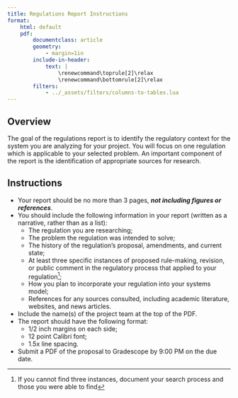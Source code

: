 ```yaml
---
title: Regulations Report Instructions
format:
    html: default
    pdf:
        documentclass: article
        geometry:
            - margin=1in  
        include-in-header:
            text: |
                \renewcommand\toprule[2]\relax
                \renewcommand\bottomrule[2]\relax
        filters:
            - ../_assets/filters/columns-to-tables.lua
---
```


## Overview

The goal of the regulations report is to identify the regulatory context for the system you are analyzing for your project. You will focus on one regulation which is applicable to your selected problem. An important component of the report is the identification of appropriate sources for research.

## Instructions

- Your report should be no more than 3 pages, ***not including figures or references***.
- You should include the following information in your report (written as a narrative, rather than as a list):
    - The regulation you are researching;
    - The problem the regulation was intended to solve;
    - The history of the regulation's proposal, amendments, and current state;
    - At least three specific instances of proposed rule-making, revision, or public comment in the regulatory process that applied to your regulation^[If you cannot find three instances, document your search process and those you were able to find];
    - How you plan to incorporate your regulation into your systems model;
    - References for any sources consulted, including academic literature, websites, and news articles.
- Include the name(s) of the project team at the top of the PDF.
- The report should have the following format:
    - 1/2 inch margins on each side;
    - 12 point Calibri font;
    - 1.5x line spacing.
- Submit a PDF of the proposal to Gradescope by 9:00 PM on the due date. 